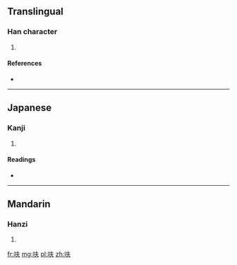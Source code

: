 ==Translingual==

===Han character===
{{Han char|rn=30|rad=口|as=04|sn=7|four=|canj=口手人 (RQO)}}

# {{defn|Han|sort=口04}}

====References====
* {{Han ref|kx=0181.191|dkj=03405|dj=0399.160|hdz=10585.050|uh=544B|ud=21579}}

----

==Japanese==

===Kanji===
{{ja-kanji|grade=|rs=口04}}

# {{defn|lang=ja|sort=口04}}

====Readings====
* {{ja-readings|on=[[ふ]] (fu)|kun=}}

----

==Mandarin==

===Hanzi===
{{cmn-hanzi|pin=[[fū]] ([[fu1]])|wg=fu<sup>1</sup>}}

# {{defn|lang=cmn|sort=口04}}

[[fr:呋]]
[[mg:呋]]
[[pl:呋]]
[[zh:呋]]